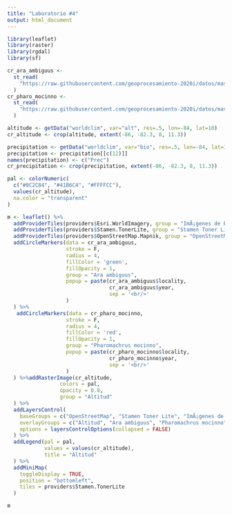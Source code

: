 ---
title: "Laboratorio #4"
output: html_document
---

```{r setup, include=FALSE}
library(leaflet)
library(raster)
library(rgdal)
library(sf)

cr_ara_ambiguus <-
  st_read(
    "https://raw.githubusercontent.com/geoprocesamiento-2020i/datos/master/biodiversidad/registros-presencia/cr/cr-ara-ambiguus.geojson"
  )
cr_pharo_mocinno <-
  st_read(
    "https://raw.githubusercontent.com/geoprocesamiento-2020i/datos/master/biodiversidad/registros-presencia/cr/cr_pharomachrus_mocinno.geojson"
  )

altitude <- getData("worldclim", var="alt", res=.5, lon=-84, lat=10)
cr_altitude <- crop(altitude, extent(-86, -82.3, 8, 11.3))  

precipitation <- getData("worldclim", var="bio", res=.5, lon=-84, lat=10)
precipitation <- precipitation[[c(12)]]
names(precipitation) <- c("Prec")
cr_precipitation <- crop(precipitation, extent(-86, -82.3, 8, 11.3))

pal <- colorNumeric(
  c("#0C2C84", "#41B6C4", "#FFFFCC"), 
  values(cr_altitude), 
  na.color = "transparent"
)

m <- leaflet() %>% 
  addProviderTiles(providers$Esri.WorldImagery, group = "ImÃ¡genes de ESRI") %>% 
  addProviderTiles(providers$Stamen.TonerLite, group = "Stamen Toner Lite") %>%
  addProviderTiles(providers$OpenStreetMap.Mapnik, group = "OpenStreetMap") %>%
  addCircleMarkers(data = cr_ara_ambiguus,
                   stroke = F,
                   radius = 4,
                   fillColor = 'green',
                   fillOpacity = 1,
                   group = "Ara ambiguus",
                   popup = paste(cr_ara_ambiguus$locality, 
                                 cr_ara_ambiguus$year, 
                                 sep = '<br/>'
                   )
  ) %>%
   addCircleMarkers(data = cr_pharo_mocinno,
                   stroke = F,
                   radius = 4,
                   fillColor = 'red',
                   fillOpacity = 1,
                   group = "Pharomachrus mocinno",
                   popup = paste(cr_pharo_mocinno$locality, 
                                 cr_pharo_mocinno$year, 
                                 sep = '<br/>'
                   )
  ) %>%addRasterImage(cr_altitude, 
                 colors = pal, 
                 opacity = 0.8, 
                 group = "Altitud"
  ) %>%
  addLayersControl(
    baseGroups = c("OpenStreetMap", "Stamen Toner Lite", "ImÃ¡genes de ESRI"),
    overlayGroups = c("Altitud", "Ara ambiguus", "Pharomachrus mocinno"),
    options = layersControlOptions(collapsed = FALSE)    
  ) %>%
  addLegend(pal = pal, 
            values = values(cr_altitude), 
            title = "Altitud"
  ) %>%
  addMiniMap(
    toggleDisplay = TRUE,
    position = "bottomleft",
    tiles = providers$Stamen.TonerLite
  )

```

```{r}
m
```